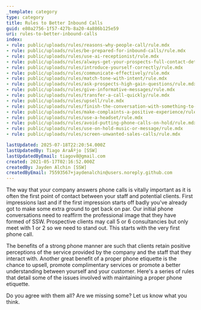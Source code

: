 ```yaml
---
_template: category
type: category
title: Rules to Better Inbound Calls
guid: e80a2756-1f57-427b-8a20-4a886b125e59
uri: rules-to-better-inbound-calls
index:
- rule: public/uploads/rules/reasons-why-people-call/rule.mdx
- rule: public/uploads/rules/be-prepared-for-inbound-calls/rule.mdx
- rule: public/uploads/rules/use-ai-receptionist/rule.mdx
- rule: public/uploads/rules/always-get-your-prospects-full-contact-details/rule.mdx
- rule: public/uploads/rules/introduce-yourself-correctly/rule.mdx
- rule: public/uploads/rules/communicate-effectively/rule.mdx
- rule: public/uploads/rules/match-tone-with-intent/rule.mdx
- rule: public/uploads/rules/ask-prospects-high-gain-questions/rule.mdx
- rule: public/uploads/rules/give-informative-messages/rule.mdx
- rule: public/uploads/rules/transfer-a-call-quickly/rule.mdx
- rule: public/uploads/rules/upsell/rule.mdx
- rule: public/uploads/rules/finish-the-conversation-with-something-to-action/rule.mdx
- rule: public/uploads/rules/make-complaints-a-positive-experience/rule.mdx
- rule: public/uploads/rules/use-a-headset/rule.mdx
- rule: public/uploads/rules/avoid-putting-phone-calls-on-hold/rule.mdx
- rule: public/uploads/rules/use-on-hold-music-or-message/rule.mdx
- rule: public/uploads/rules/screen-unwanted-sales-calls/rule.mdx

lastUpdated: 2025-07-18T22:20:54.000Z
lastUpdatedBy: Tiago AraÃºjo [SSW]
lastUpdatedByEmail: tiagov8@gmail.com
created: 2021-05-17T02:16:52.000Z
createdBy: Jayden Alchin [SSW]
createdByEmail: 75593567+jaydenalchin@users.noreply.github.com
---
```


The way that your company answers phone calls is vitally important as it is often the first point of contact between your staff and potential clients. First impressions last and if the first impression starts off badly you've already got to make some extra ground to get back on par. Our initial phone conversations need to reaffirm the professional image that they have formed of SSW. Prospective clients may call 5 or 6 consultancies but only meet with 1 or 2 so we need to stand out. This starts with the very first phone call.

The benefits of a strong phone manner are such that clients retain positive perceptions of the service provided by the company and the staff that they interact with. Another great benefit of a proper phone etiquette is the chance to upsell, promote complimentary services or promote a better understanding between yourself and your customer. Here's a series of rules that detail some of the issues involved with maintaining a proper phone etiquette.

Do you agree with them all? Are we missing some? Let us know what you think.
